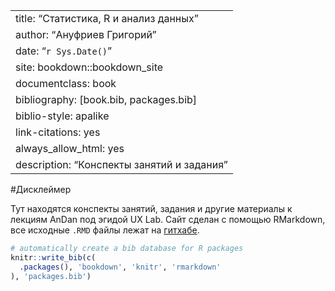 
--- 
title: "Статистика, R и анализ данных"
author: "Ануфриев Григорий"
date: "`r Sys.Date()`"
site: bookdown::bookdown_site
documentclass: book
bibliography: [book.bib, packages.bib]
biblio-style: apalike
link-citations: yes
always_allow_html: yes
description: "Конспекты занятий и задания"
---

#Дисклеймер

Тут находятся конспекты занятий, задания и другие материалы к лекциям AnDan под эгидой UX Lab. Сайт сделан с помощью RMarkdown, все исходные `.RMD` файлы лежат на [гитхабе](https://github.com/AnufrievGrigoriy/stat). 

```r
# automatically create a bib database for R packages
knitr::write_bib(c(
  .packages(), 'bookdown', 'knitr', 'rmarkdown'
), 'packages.bib')
```

